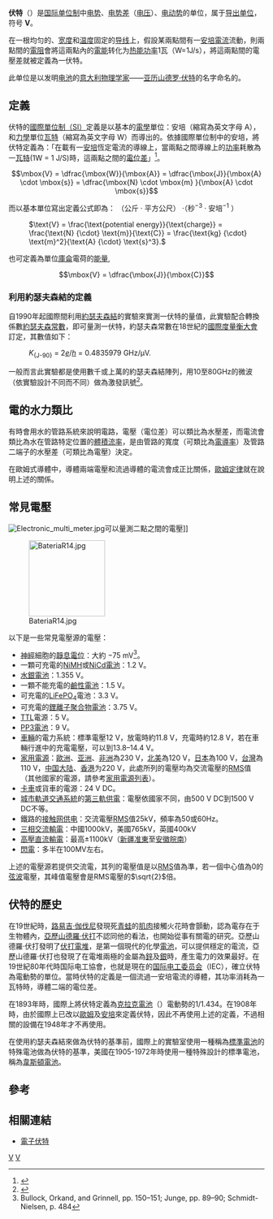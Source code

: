 {{NoteTA|G1=物理學}}
{{NOT|亚历山德罗·伏打}}
{{Infobox Unit
| name = 伏特（volt）
| image = [[File:NISTvoltChip.jpg|340px]]
| caption = 由[[國家標準暨技術研究院|國家標準暨技術研究院]]制定，作为可产生“一个标准伏特”的[[約瑟夫森結|約瑟夫森結]]晶片陣列
| standard = [[国际单位制导出单位|国际单位制导出单位]]
| quantity = [[电势|电势]]、[[电势差|电势差]]（[[电压|电压]]）、[[电动势|电动势]]
| symbol = V
| dimension = M·L<sup>2</sup>·T<sup>−3</sup>·I
| namedafter = [[Alessandro_Volta|Alessandro Volta]]
| units1 = [[国际单位制基本单位|国际单位制基本单位]]
| inunits1 = [[kilogram|kg]]·[[metre|m]]<sup>2</sup>·[[second|s]]<sup>−3</sup>·[[ampere|A]]<sup>−1</sup>
}}
'''伏特'''（{{lang-en|volt}}）是[[国际单位制|国际单位制]]中[[电势|电势]]、[[电势差|电势差]]（[[电压|电压]]）、[[电动势|电动势]]的单位，属于[[国际单位制导出单位|导出单位]]，符号 '''V'''。

在一根均匀的、[[宽度|宽度]]和[[温度|温度]]固定的[[导线|导线]]上，假設某兩點間有一[[安培|安培]][[電流|電流]]流動，則兩點間的[[電阻|電阻]]會將這兩點內的[[電能|電能]]转化为[[热能|热能]][[功率|功率]]1瓦（W=1J/s），將這兩點間的電壓差就被定義為一伏特。

此单位是以发明[[电池|电池]]的[[意大利|意大利]][[物理学家|物理学家]]——[[亚历山德罗·伏特|亚历山德罗·伏特]]的名字命名的。

== 定義 ==
伏特的[[国际单位制#單位與詞頭|國際單位制（SI）]]定義是以基本的[[電學|電學]]單位：安培（縮寫為英文字母 A），和[[力學|力學]]單位[[瓦特|瓦特]]（縮寫為英文字母 W）而導出的。依據國際單位制中的安培，將伏特定義為：「在載有一[[安培|安培]]恆定電流的導線上，當兩點之間導線上的[[功率|功率]]耗散為一[[瓦特|瓦特]](1W = 1 J/S)時，這兩點之間的[[電位差|電位差]]」<ref>{{Cite web |url=http://www.bipm.org/utils/common/pdf/si_brochure_8_en.pdf |title=BIPM SI Brochure: Appendix 1, p. 144 |accessdate=2010-08-19 |archive-date=2013-11-05 |archive-url=https://web.archive.org/web/20131105051930/http://www.bipm.org/utils/common/pdf/si_brochure_8_en.pdf |dead-url=no }}</ref>。
:<math>\mbox{V} = \dfrac{\mbox{W}}{\mbox{A}} = \dfrac{\mbox{J}}{\mbox{A} \cdot \mbox{s}} = \dfrac{\mbox{N} \cdot \mbox{m} }{\mbox{A} \cdot \mbox{s}}</math>


而以基本單位寫出定義公式即為： （公斤 · 平方公尺） ·（秒<sup>−3</sup> · 安培<sup>−1</sup> ）
:<math alt="volt equals kilogram times meter squared per ampere per second cubed">
\text{V} = \frac{\text{potential energy}}{\text{charge}} = \frac{\text{N} {\cdot} \text{m}}{\text{C}} = \frac{\text{kg} {\cdot} \text{m}^2}{\text{A} {\cdot} \text{s}^3}.</math>


也可定義為單位[[庫侖|庫侖]]電荷的[[能量|能量]],
:<math>\mbox{V} = \dfrac{\mbox{J}}{\mbox{C}}</math>

=== 利用約瑟夫森結的定義 ===
自1990年起國際間利用[[約瑟夫森結|約瑟夫森結]]的實驗來實測一伏特的量值，此實驗配合轉換係數[[約瑟夫森常數|約瑟夫森常數]]，即可量測一伏特，約瑟夫森常數在18世紀的[[國際度量衡大會|國際度量衡大會]]訂定，其數值如下：

:''K''<sub>{J-90}</sub> = 2''[[基本電荷|e]]''/''[[普朗克常數|h]]'' = 0.4835979 GHz/µV.

一般而言此實驗都是使用數千或上萬的約瑟夫森結陣列，用10至80GHz的微波（依實驗設計不同而不同）做為激發訊號<ref>{{Citation |url=http://www.nist.gov/cgi-bin/view_pub.cgi?pub_id=15238 |title=1 Volt DC Programmable Josephson Voltage Standard |first1=Charles J. |last1=Burroughs |first2=Samuel P. |last2=Benz |first3=Todd E. |last3=Harvey |first4=Clark A. |last4=Hamilton |journal=IEEE transactions on applied superconductivity |date=1999-06-01 |volume=9 |number=3 |pages=4145–4149 |issn=1051-8223}}</ref>。

== 電的水力類比 ==
有時會用水的管路系統來說明電路，電壓（電位差）可以類比為水壓差，而電流會類比為水在管路特定位置的[[體積流率|體積流率]]，是由管路的寬度（可類比為[[電導率|電導率]]）及管路二端子的水壓差（可類比為電壓）決定。

在歐姆式導體中，導體兩端電壓和流過導體的電流會成正比關係，[[歐姆定律|歐姆定律]]就在說明上述的關係。

== 常見電壓 ==
[[File:Electronic_multi_meter.jpg|thumb]]可以量測二點之間的電壓]]

[[File:BateriaR14.jpg|150px]]

以下是一些常見電壓源的電壓：
* [[神經|神經]]細胞的[[靜息電位|靜息電位]]：大約 −75 mV<ref>Bullock, Orkand, and Grinnell, pp. 150–151; Junge, pp. 89–90; Schmidt-Nielsen, p. 484</ref>。
* 一顆可充電的[[鎳氫電池|NiMH]]或[[鎳鎘電池|NiCd]][[電池|電池]]：1.2 V。
* [[水銀電池|水銀電池]]：1.355 V。
* 一顆不能充電的[[鹼性電池|鹼性電池]]：1.5 V。
* 可充電的[[磷酸锂铁|LiFePO<sub>4</sub>]]電池：3.3 V。
* 可充電的[[鋰離子聚合物電池|鋰離子聚合物電池]]：3.75 V。
* [[電晶體－電晶體邏輯|TTL]]電源：5 V。
* [[PP3電池|PP3電池]]：9 V。
* [[車輛|車輛]]的電力系統：標準電壓12 V，放電時約11.8 V，充電時約12.8 V，若在車輛行進中的充電電壓，可以到13.8–14.4 V。
* [[市電|家用電源]]：[[歐洲|歐洲]]、[[亚洲|亚洲]]、[[非洲|非洲]]為230 V，[[北美|北美]]為120 V，[[日本|日本]]為100 V，[[台灣|台灣]]為110 V，[[中国大陆|中国大陆]]、[[香港|香港]]为220 V，此處所列的電壓均為交流電壓的[[均方根|RMS]]值（其他國家的電源，請參考[[家用電源列表|家用電源列表]]）。
* [[卡車|卡車]]或貨車的電源：24 V DC。
* [[城市軌道交通系統|城市軌道交通系統]]的[[軌道供電|第三軌供電]]：電壓依國家不同，由500 V DC到1500 V DC不等。
* 鐵路的[[接触网供电|接触网供电]]：交流電壓[[均方根|RMS]]值25kV，頻率為50或60Hz。
* [[三相電|三相交流]][[輸電系統|輸電]]：中國1000kV，美國765kV，英國400kV
* [[高壓直流輸電|高壓直流輸電]]：最高±1100kV（[[新疆|新疆]][[准東|准東]]至[[安徽|安徽]][[皖南|皖南]]）
* [[閃電|閃電]]：多半在100MV左右。
上述的電壓源若提供交流電，其列的電壓值是以[[均方根|RMS]]值為準，若一個中心值為0的[[弦波|弦波]]電壓，其峰值電壓會是RMS電壓的<math>\sqrt{2}</math>倍。

== 伏特的歷史 ==
在19世紀時，[[路易吉·伽伐尼|路易吉·伽伐尼]]發現死[[青蛙|青蛙]]的[[肌肉|肌肉]]接觸火花時會顫動，認為電存在于生物體內，[[亞歷山德羅·伏打|亞歷山德羅·伏打]]不認同他的看法，也開始從事有關電的研究。亞歷山德羅·伏打發明了[[伏打電堆|伏打電堆]]，是第一個現代的化學[[電池|電池]]，可以提供穩定的電流，亞歷山德羅·伏打也發現了在電堆兩極的金屬為[[鋅|鋅]]及[[銀|銀]]時，產生電力的效果最好。在19世紀80年代時国际电工協會，也就是現在的[[国际电工委员会|国际电工委员会]]（IEC），確立伏特為電動勢的單位。當時伏特的定義是一個流過一安培電流的導體，其功率消耗為一瓦特時，導體二端的電位差。

在1893年時，國際上將伏特定義為[[克拉克電池|克拉克電池]]（{{tsl|en|Clark cell|Clark cell}}）電動勢的1/1.434。在1908年時，由於國際上已改以[[歐姆|歐姆]]及[[安培|安培]]來定義伏特，因此不再使用上述的定義，不過相關的設備在1948年才不再使用。

在使用約瑟夫森結來做為伏特的基準前，國際上的實驗室使用一種稱為[[標準電池|標準電池]]的特殊電池做為伏特的基準，美國在1905-1972年時使用一種特殊設計的標準電池，稱為[[韋斯頓電池|韋斯頓電池]]。

== 參考 ==
{{reflist}}

== 相關連結 ==
* [[電子伏特|電子伏特]]

{{国际单位制基本单位}}
{{以人名命名的国际单位制单位}}

[[Category:电学单位|V]]
[[Category:国际单位制导出单位|V]]